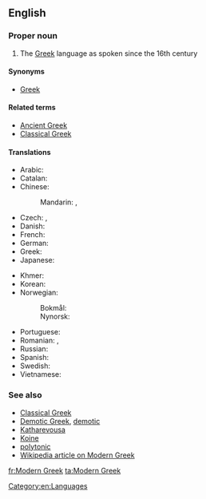 ==English==

===Proper noun===
{{en-proper noun|head=[[modern|Modern]] [[Greek]]}}

# The [[Greek]] language as spoken since the 16th century

====Synonyms====
* {{sense|post-16th century Greek}} [[Greek]]

====Related terms====
* [[Ancient Greek]]
* [[Classical Greek]]

====Translations====
{{trans-top|Modern Greek}}
* Arabic: {{t|ar|اللغة اليونانية الحديثة|f|tr=al-lúgha al-yunaníyya al-Hadiitha}}
* Catalan: {{t|ca|grec modern|m}}
* Chinese:
*: Mandarin: {{t|cmn|現代希臘語|sc=Hani}}, {{t|cmn|现代希腊语|tr=xiàndài Xīlà-yǔ|sc=Hani}}
* Czech: {{t+|cs|novořečtina|f}}, {{t|cs|moderní řečtina|f}}
* Danish: {{t|da|nygræsk|n}}
* French: {{t+|fr|néo-grec}}
* German: {{t+|de|Neugriechisch|n}}
* Greek: {{t|el|νέα ελληνικά|n-p|tr=néa elliniká}}
* Japanese: {{t|ja|現代ギリシア語|tr=げんだいぎりしゃご, gendai Girisha-go}}
{{trans-mid}}
* Khmer: {{t|km|ក្រិកទំនើប|sc=Khmr|tr=krəc tumnəəp}}
* Korean: {{t+|ko|현대 그리스어|tr=hyeondae Geuriseu-eo|sc=Hang}}
* Norwegian:
*: Bokmål: {{t|no|nygresk|m}}
*: Nynorsk: {{t|nn|nygresk|m}}
* Portuguese: {{t+|pt|grego moderno|m}}
* Romanian: {{t+|ro|neogreacă|f}}, {{t|ro|greaca modernă|f}} {{qualifier|def. form}}
* Russian: {{t+|ru|новогреческий|m|tr=novogréčeskij}}
* Spanish: {{t|es|griego moderno|m}}
* Swedish: {{t|sv|nygrekiska|c}}
* Vietnamese: {{t|vi|tiếng Hy Lạp hiện đại}}
{{trans-bottom}}

===See also===
* [[Classical Greek]]
* [[Demotic Greek]], [[demotic]]
* [[Katharevousa]]
* [[Koine]]
* [[polytonic]]
* [[w:Modern Greek|Wikipedia article on Modern Greek]]

[[Category:en:Languages]]

[[fr:Modern Greek]]
[[ta:Modern Greek]]